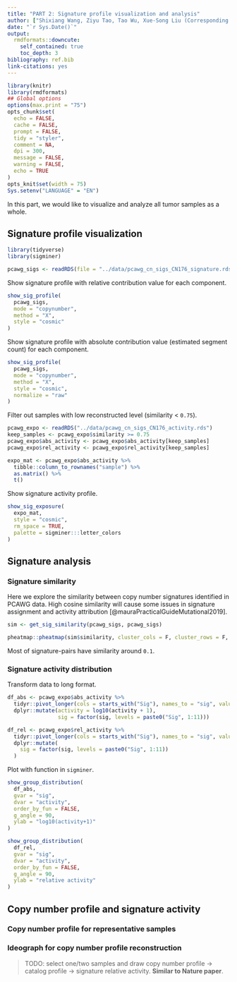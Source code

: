 ```yaml
---
title: "PART 2: Signature profile visualization and analysis"
author: ["Shixiang Wang, Ziyu Tao, Tao Wu, Xue-Song Liu (Corresponding author)"]
date: "`r Sys.Date()`"
output:
  rmdformats::downcute:
    self_contained: true
    toc_depth: 3
bibliography: ref.bib
link-citations: yes
---
```



```r
library(knitr)
library(rmdformats)
## Global options
options(max.print = "75")
opts_chunk$set(
  echo = FALSE,
  cache = FALSE,
  prompt = FALSE,
  tidy = "styler",
  comment = NA,
  dpi = 300,
  message = FALSE,
  warning = FALSE,
  echo = TRUE
)
opts_knit$set(width = 75)
Sys.setenv("LANGUAGE" = "EN")
```

In this part, we would like to visualize and analyze all tumor samples as a whole.

## Signature profile visualization

```r
library(tidyverse)
library(sigminer)

pcawg_sigs <- readRDS(file = "../data/pcawg_cn_sigs_CN176_signature.rds")
```

Show signature profile with relative contribution value for each component.

```r
show_sig_profile(
  pcawg_sigs,
  mode = "copynumber",
  method = "X",
  style = "cosmic"
)
```

Show signature profile with absolute contribution value (estimated segment count) for each component.

```r
show_sig_profile(
  pcawg_sigs,
  mode = "copynumber",
  method = "X",
  style = "cosmic",
  normalize = "raw"
)
```

Filter out samples with low reconstructed level (similarity < `0.75`).

```r
pcawg_expo <- readRDS("../data/pcawg_cn_sigs_CN176_activity.rds")
keep_samples <- pcawg_expo$similarity >= 0.75
pcawg_expo$abs_activity <- pcawg_expo$abs_activity[keep_samples]
pcawg_expo$rel_activity <- pcawg_expo$rel_activity[keep_samples]

expo_mat <- pcawg_expo$abs_activity %>% 
  tibble::column_to_rownames("sample") %>% 
  as.matrix() %>% 
  t()
```

Show signature activity profile.

```r
show_sig_exposure(
  expo_mat,
  style = "cosmic",
  rm_space = TRUE,
  palette = sigminer:::letter_colors
)
```

## Signature analysis

### Signature similarity

Here we explore the similarity between copy number signatures identified in PCAWG data. High cosine similarity will cause some issues in signature assignment and activity attribution [@mauraPracticalGuideMutational2019].

```r
sim <- get_sig_similarity(pcawg_sigs, pcawg_sigs)
```

```r
pheatmap::pheatmap(sim$similarity, cluster_cols = F, cluster_rows = F, display_numbers = TRUE)
```

Most of signature-pairs have similarity around `0.1`.

### Signature activity distribution

Transform data to long format.

```r
df_abs <- pcawg_expo$abs_activity %>% 
  tidyr::pivot_longer(cols = starts_with("Sig"), names_to = "sig", values_to = "activity") %>% 
  dplyr::mutate(activity = log10(activity + 1),
                sig = factor(sig, levels = paste0("Sig", 1:11)))

df_rel <- pcawg_expo$rel_activity %>% 
  tidyr::pivot_longer(cols = starts_with("Sig"), names_to = "sig", values_to = "activity") %>% 
  dplyr::mutate(
    sig = factor(sig, levels = paste0("Sig", 1:11))
  )
```

Plot with function in `sigminer`.

```r
show_group_distribution(
  df_abs,
  gvar = "sig",
  dvar = "activity",
  order_by_fun = FALSE,
  g_angle = 90,
  ylab = "log10(activity+1)"
)
```

```r
show_group_distribution(
  df_rel,
  gvar = "sig",
  dvar = "activity",
  order_by_fun = FALSE,
  g_angle = 90,
  ylab = "relative activity"
)
```

## Copy number profile and signature activity

### Copy number profile for representative samples



### Ideograph for copy number profile reconstruction

> TODO: select one/two samples and draw copy number profile -> catalog profile -> signature relative activity. **Similar to Nature paper**.


